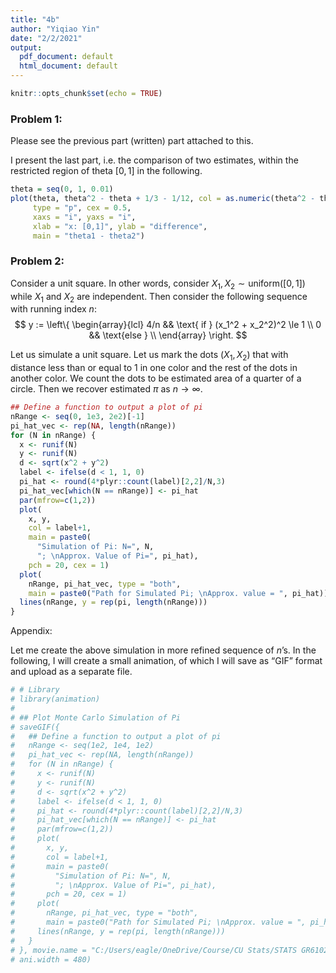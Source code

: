 ---
title: "4b"
author: "Yiqiao Yin"
date: "2/2/2021"
output:
  pdf_document: default
  html_document: default
---

```{r setup, include=FALSE}
knitr::opts_chunk$set(echo = TRUE)
```

### Problem 1:

Please see the previous part (written) part attached to this. 

I present the last part, i.e. the comparison of two estimates, within the restricted region of theta $[0,1]$ in the following.

```{r}
theta = seq(0, 1, 0.01)
plot(theta, theta^2 - theta + 1/3 - 1/12, col = as.numeric(theta^2 - theta + 1/3 - 1/12 < 0) + 2, 
     type = "p", cex = 0.5,
     xaxs = "i", yaxs = "i",
     xlab = "x: [0,1]", ylab = "difference",
     main = "theta1 - theta2")
```

### Problem 2: 

Consider a unit square. In other words, consider $X_1, X_2 \sim \text{uniform}([0,1])$ while $X_1$ and $X_2$ are independent. Then consider the following sequence with running index $n$:
$$
y := 
\left\{
\begin{array}{lcl}
4/n && \text{ if } (x_1^2 + x_2^2)^2 \le 1 \\
0 && \text{else } \\
\end{array}
\right.
$$

Let us simulate a unit square. Let us mark the dots $(X_1, X_2)$ that with distance less than or equal to 1 in one color and the rest of the dots in another color. We count the dots to be estimated area of a quarter of a circle. Then we recover estimated $\pi$ as $n \rightarrow \infty$.

```{r}
## Define a function to output a plot of pi
nRange <- seq(0, 1e3, 2e2)[-1]
pi_hat_vec <- rep(NA, length(nRange))
for (N in nRange) {
  x <- runif(N)
  y <- runif(N)
  d <- sqrt(x^2 + y^2)
  label <- ifelse(d < 1, 1, 0)
  pi_hat <- round(4*plyr::count(label)[2,2]/N,3)
  pi_hat_vec[which(N == nRange)] <- pi_hat
  par(mfrow=c(1,2))
  plot(
    x, y,
    col = label+1,
    main = paste0(
      "Simulation of Pi: N=", N,
      "; \nApprox. Value of Pi=", pi_hat),
    pch = 20, cex = 1)
  plot(
    nRange, pi_hat_vec, type = "both",
    main = paste0("Path for Simulated Pi; \nApprox. value = ", pi_hat)); 
  lines(nRange, y = rep(pi, length(nRange)))
}
```

Appendix:

Let me create the above simulation in more refined sequence of $n$'s. In the following, I will create a small animation, of which I will save as "GIF" format and upload as a separate file. 

```{r}
# # Library
# library(animation)
# 
# ## Plot Monte Carlo Simulation of Pi
# saveGIF({
#   ## Define a function to output a plot of pi
#   nRange <- seq(1e2, 1e4, 1e2)
#   pi_hat_vec <- rep(NA, length(nRange))
#   for (N in nRange) {
#     x <- runif(N)
#     y <- runif(N)
#     d <- sqrt(x^2 + y^2)
#     label <- ifelse(d < 1, 1, 0)
#     pi_hat <- round(4*plyr::count(label)[2,2]/N,3)
#     pi_hat_vec[which(N == nRange)] <- pi_hat
#     par(mfrow=c(1,2))
#     plot(
#       x, y,
#       col = label+1,
#       main = paste0(
#         "Simulation of Pi: N=", N,
#         "; \nApprox. Value of Pi=", pi_hat),
#       pch = 20, cex = 1)
#     plot(
#       nRange, pi_hat_vec, type = "both",
#       main = paste0("Path for Simulated Pi; \nApprox. value = ", pi_hat)); 
#     lines(nRange, y = rep(pi, length(nRange)))
#   }
# }, movie.name = "C:/Users/eagle/OneDrive/Course/CU Stats/STATS GR6102 - Applied Statistics II/InClass/4b/mc-sim-pi-adv.gif", interval = 0.8, nmax = 30, 
# ani.width = 480)
```